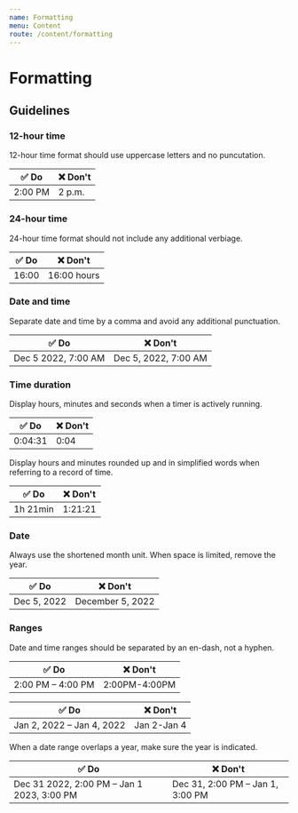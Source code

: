 ```yaml
---
name: Formatting
menu: Content
route: /content/formatting
---
```


# Formatting

## Guidelines

### 12-hour time

12-hour time format should use uppercase letters and no puncutation.

| ✅ **Do** | ❌ **Don't** |
| --------- | ------------ |
| 2:00 PM   | 2 p.m.       |

### 24-hour time

24-hour time format should not include any additional verbiage.

| ✅ **Do** | ❌ **Don't** |
| --------- | ------------ |
| 16:00     | 16:00 hours  |

### Date and time

Separate date and time by a comma and avoid any additional punctuation.

| ✅ **Do**           | ❌ **Don't**         |
| ------------------- | -------------------- |
| Dec 5 2022, 7:00 AM | Dec 5, 2022, 7:00 AM |

### Time duration

Display hours, minutes and seconds when a timer is actively running.

| ✅ **Do** | ❌ **Don't** |
| --------- | ------------ |
| 0:04:31   | 0:04         |

Display hours and minutes rounded up and in simplified words when referring to a
record of time.

| ✅ **Do** | ❌ **Don't** |
| --------- | ------------ |
| 1h 21min  | 1:21:21      |

### Date

Always use the shortened month unit. When space is limited, remove the year.

| ✅ **Do**   | ❌ **Don't**     |
| ----------- | ---------------- |
| Dec 5, 2022 | December 5, 2022 |

### Ranges

Date and time ranges should be separated by an en-dash, not a hyphen.

| ✅ **Do**               | ❌ **Don't**  |
| ----------------------- | ------------- |
| 2:00 PM &#8211; 4:00 PM | 2:00PM-4:00PM |

| ✅ **Do**                       | ❌ **Don't** |
| ------------------------------- | ------------ |
| Jan 2, 2022 &#8211; Jan 4, 2022 | Jan 2-Jan 4  |

When a date range overlaps a year, make sure the year is indicated.

| ✅ **Do**                                        | ❌ **Don't**                           |
| ------------------------------------------------ | -------------------------------------- |
| Dec 31 2022, 2:00 PM &#8211; Jan 1 2023, 3:00 PM | Dec 31, 2:00 PM &#8211; Jan 1, 3:00 PM |
